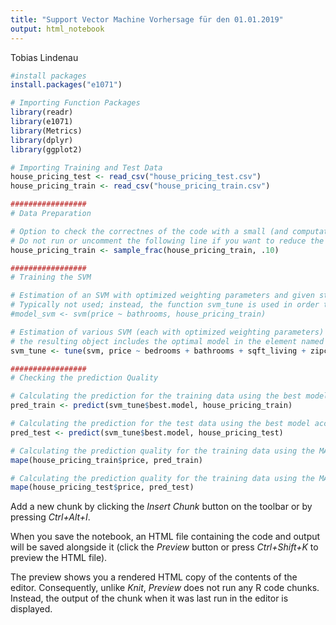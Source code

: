 ```yaml
---
title: "Support Vector Machine Vorhersage für den 01.01.2019"
output: html_notebook
---
```

Tobias Lindenau

```r
#install packages
install.packages("e1071")

# Importing Function Packages
library(readr)
library(e1071)
library(Metrics)
library(dplyr)
library(ggplot2)

# Importing Training and Test Data
house_pricing_test <- read_csv("house_pricing_test.csv")
house_pricing_train <- read_csv("house_pricing_train.csv")
```


```r
#################
# Data Preparation

# Option to check the correctnes of the code with a small (and computationally fast) training data set
# Do not run or uncomment the following line if you want to reduce the dataset size
house_pricing_train <- sample_frac(house_pricing_train, .10)
```



```r
#################
# Training the SVM

# Estimation of an SVM with optimized weighting parameters and given standard hyper parameters
# Typically not used; instead, the function svm_tune is used in order to also get a model with optimized hyper parameters
#model_svm <- svm(price ~ bathrooms, house_pricing_train)

# Estimation of various SVM (each with optimized weighting parameters) using systematically varied hyper parameters (typically called 'grid search' approach) and cross validation
# the resulting object includes the optimal model in the element named 'best.model'
svm_tune <- tune(svm, price ~ bedrooms + bathrooms + sqft_living + zipcode, data=house_pricing_train, ranges = list(epsilon = seq(0.2,1,0.1), cost = 2^(2:3)))

```



```r
#################
# Checking the prediction Quality

# Calculating the prediction for the training data using the best model according to the grid search
pred_train <- predict(svm_tune$best.model, house_pricing_train)

# Calculating the prediction for the test data using the best model according to the grid search
pred_test <- predict(svm_tune$best.model, house_pricing_test)

# Calculating the prediction quality for the training data using the MAPE
mape(house_pricing_train$price, pred_train)

# Calculating the prediction quality for the training data using the MAPE
mape(house_pricing_test$price, pred_test)
```





Add a new chunk by clicking the *Insert Chunk* button on the toolbar or by pressing *Ctrl+Alt+I*.

When you save the notebook, an HTML file containing the code and output will be saved alongside it (click the *Preview* button or press *Ctrl+Shift+K* to preview the HTML file).

The preview shows you a rendered HTML copy of the contents of the editor. Consequently, unlike *Knit*, *Preview* does not run any R code chunks. Instead, the output of the chunk when it was last run in the editor is displayed.
